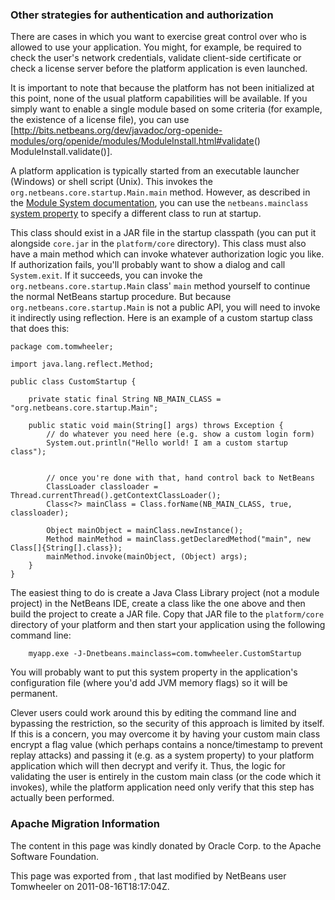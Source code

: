 <!--

    Licensed to the Apache Software Foundation (ASF) under one
    or more contributor license agreements.  See the NOTICE file
    distributed with this work for additional information
    regarding copyright ownership.  The ASF licenses this file
    to you under the Apache License, Version 2.0 (the
    "License"); you may not use this file except in compliance
    with the License.  You may obtain a copy of the License at

      http://www.apache.org/licenses/LICENSE-2.0

    Unless required by applicable law or agreed to in writing,
    software distributed under the License is distributed on an
    "AS IS" BASIS, WITHOUT WARRANTIES OR CONDITIONS OF ANY
    KIND, either express or implied.  See the License for the
    specific language governing permissions and limitations
    under the License.

-->

===Other strategies for authentication and authorization===

There are cases in which you want to exercise great control over who is allowed to use your application.  You might, for example, be required to check the user's network credentials, validate client-side certificate or check a license server before the platform application is even launched.

It is important to note that because the platform has not been initialized at this point, none of the usual platform capabilities will be available. If you simply want to enable a single module based on some criteria (for example, the existence of a license file), you can use [http://bits.netbeans.org/dev/javadoc/org-openide-modules/org/openide/modules/ModuleInstall.html#validate() ModuleInstall.validate()].

A platform application is typically started from an executable launcher (Windows) or shell script (Unix).
This invokes the <tt>org.netbeans.core.startup.Main.main</tt> method.
However, as described in the [http://bits.netbeans.org/dev/javadoc/org-openide-modules/architecture-summary.html Module System documentation], you can use the <tt>netbeans.mainclass</tt> [[DevFaqPlatformRuntimeProperties| system property]] to specify a different class to run at startup.  

This class should exist in a JAR file in the startup classpath (you can put it alongside <tt>core.jar</tt> in the <tt>platform/core</tt> directory).  This class must also have a main method which can invoke whatever authorization logic you like.  If authorization fails, you'll probably want to show a dialog and call <tt>System.exit</tt>.  If it succeeds, you can invoke the <tt>org.netbeans.core.startup.Main</tt> class' <tt>main</tt> method yourself to continue the normal NetBeans startup procedure.  But because <tt>org.netbeans.core.startup.Main</tt> is not a public API, you will need to invoke it indirectly using reflection.  Here is an example of a custom startup class that does this:

<pre>
package com.tomwheeler;

import java.lang.reflect.Method;

public class CustomStartup {

    private static final String NB_MAIN_CLASS = "org.netbeans.core.startup.Main";

    public static void main(String[] args) throws Exception {
        // do whatever you need here (e.g. show a custom login form)
        System.out.println("Hello world! I am a custom startup class");


        // once you're done with that, hand control back to NetBeans
        ClassLoader classloader = Thread.currentThread().getContextClassLoader();
        Class<?> mainClass = Class.forName(NB_MAIN_CLASS, true, classloader);

        Object mainObject = mainClass.newInstance();
        Method mainMethod = mainClass.getDeclaredMethod("main", new Class[]{String[].class});
        mainMethod.invoke(mainObject, (Object) args);
    }
}
</pre>

The easiest thing to do is create a Java Class Library project (not a module project) in the NetBeans IDE, create a class like the one above and then build the project to create a JAR file.  Copy that JAR file to the  <tt>platform/core</tt> directory of your platform and then start your application using the following command line:

<pre>
    myapp.exe -J-Dnetbeans.mainclass=com.tomwheeler.CustomStartup
</pre>

You will probably want to put this system property in the application's configuration file (where you'd add JVM memory flags) so it will be permanent.  

Clever users could work around this by editing the command line and bypassing the restriction, so the security of this approach is limited by itself.  If this is a concern, you may overcome it by having your custom main class encrypt a flag value (which perhaps contains a nonce/timestamp to prevent replay attacks) and passing it (e.g. as a system property) to your platform application which will then decrypt and verify it.  Thus, the logic for validating the user is entirely in the custom main class (or the code which it invokes), while the platform application need only verify that this step has actually been performed.

===Apache Migration Information===

The content in this page was kindly donated by Oracle Corp. to the
Apache Software Foundation.

This page was exported from , 
that last modified by NetBeans user Tomwheeler 
on 2011-08-16T18:17:04Z.

